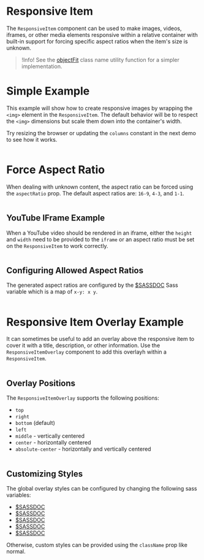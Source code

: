 # Responsive Item

The `ResponsiveItem` component can be used to make images, videos, iframes, or
other media elements responsive within a relative container with built-in
support for forcing specific aspect ratios when the item's size is unknown.

> !Info! See the [objectFit](/utils/object-fit) class name utility function
> for a simpler implementation.

# Simple Example

This example will show how to create responsive images by wrapping the
`<img>` element in the `ResponsiveItem`. The default behavior
will be to respect the `<img>` dimensions but scale them down into the
container's width.

Try resizing the browser or updating the `columns` constant in the next
demo to see how it works.

```demo source="./SimpleExample.tsx"

```

# Force Aspect Ratio

When dealing with unknown content, the aspect ratio can be forced using
the `aspectRatio` prop. The default aspect ratios are:
`16-9`, `4-3`, and `1-1`.

```demo source="./ForceAspectRatio.tsx"

```

## YouTube IFrame Example

When a YouTube video should be rendered in an iframe, either the `height` and
`width` need to be provided to the `iframe` or an aspect ratio must be set on
the `ResponsiveItem` to work correctly.

```demo source="./YouTubeIFrame.tsx"

```

## Configuring Allowed Aspect Ratios

The generated aspect ratios are configured by the
[$SASSDOC](responsive-item-aspect-ratios) Sass variable which is a map of
`x-y: x y`.

```demo source="./ConfiguringAllowedAspectRatios.tsx"

```

# Responsive Item Overlay Example

It can sometimes be useful to add an overlay above the responsive item to cover
it with a title, description, or other information. Use the `ResponsiveItemOverlay`
component to add this overlayh within a `ResponsiveItem`.

```demo source="./ResponsiveItemOverlayExample.tsx"

```

## Overlay Positions

The `ResponsiveItemOverlay` supports the following positions:

- `top`
- `right`
- `bottom` (default)
- `left`
- `middle` - vertically centered
- `center` - horizontally centered
- `absolute-center` - horizontally and vertically centered

```demo source="./OverlayPositions.tsx"

```

## Customizing Styles

The global overlay styles can be configured by changing the following sass variables:

- [$SASSDOC](responsive-item-overlay-background-color)
- [$SASSDOC](responsive-item-overlay-color)
- [$SASSDOC](responsive-item-overlay-z-index)
- [$SASSDOC](responsive-item-overlay-padding)
- [$SASSDOC](responsive-item-overlay-horizontal-width)

Otherwise, custom styles can be provided using the `className` prop like normal.

```demo source="./CustomizingStyles.tsx"

```
